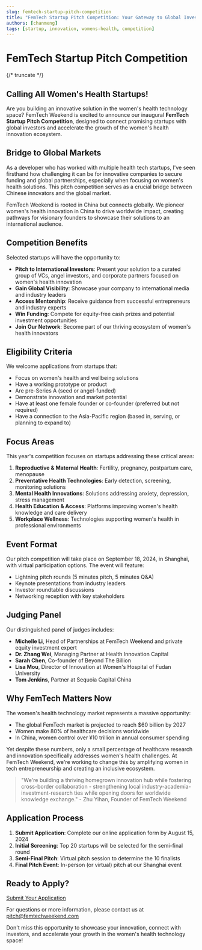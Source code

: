 ```yaml
---
slug: femtech-startup-pitch-competition
title: "FemTech Startup Pitch Competition: Your Gateway to Global Investors"
authors: [chanmeng]
tags: [startup, innovation, womens-health, competition]
---
```



# FemTech Startup Pitch Competition

<ZoomableImage src="/img/femtech-weekend-social-card.png" alt="FemTech Startup Pitch Competition" />

{/* truncate */}

## Calling All Women's Health Startups!

Are you building an innovative solution in the women's health technology space? FemTech Weekend is excited to announce our inaugural **FemTech Startup Pitch Competition**, designed to connect promising startups with global investors and accelerate the growth of the women's health innovation ecosystem.

## Bridge to Global Markets

As a developer who has worked with multiple health tech startups, I've seen firsthand how challenging it can be for innovative companies to secure funding and global partnerships, especially when focusing on women's health solutions. This pitch competition serves as a crucial bridge between Chinese innovators and the global market.

FemTech Weekend is rooted in China but connects globally. We pioneer women's health innovation in China to drive worldwide impact, creating pathways for visionary founders to showcase their solutions to an international audience.

## Competition Benefits

Selected startups will have the opportunity to:

- **Pitch to International Investors**: Present your solution to a curated group of VCs, angel investors, and corporate partners focused on women's health innovation
- **Gain Global Visibility**: Showcase your company to international media and industry leaders
- **Access Mentorship**: Receive guidance from successful entrepreneurs and industry experts
- **Win Funding**: Compete for equity-free cash prizes and potential investment opportunities
- **Join Our Network**: Become part of our thriving ecosystem of women's health innovators

## Eligibility Criteria

We welcome applications from startups that:

- Focus on women's health and wellbeing solutions
- Have a working prototype or product
- Are pre-Series A (seed or angel-funded)
- Demonstrate innovation and market potential
- Have at least one female founder or co-founder (preferred but not required)
- Have a connection to the Asia-Pacific region (based in, serving, or planning to expand to)

## Focus Areas

This year's competition focuses on startups addressing these critical areas:

1. **Reproductive & Maternal Health**: Fertility, pregnancy, postpartum care, menopause
2. **Preventative Health Technologies**: Early detection, screening, monitoring solutions
3. **Mental Health Innovations**: Solutions addressing anxiety, depression, stress management
4. **Health Education & Access**: Platforms improving women's health knowledge and care delivery
5. **Workplace Wellness**: Technologies supporting women's health in professional environments

## Event Format

Our pitch competition will take place on September 18, 2024, in Shanghai, with virtual participation options. The event will feature:

- Lightning pitch rounds (5 minutes pitch, 5 minutes Q&A)
- Keynote presentations from industry leaders
- Investor roundtable discussions
- Networking reception with key stakeholders

## Judging Panel

Our distinguished panel of judges includes:

- **Michelle Li**, Head of Partnerships at FemTech Weekend and private equity investment expert
- **Dr. Zhang Wei**, Managing Partner at Health Innovation Capital
- **Sarah Chen**, Co-founder of Beyond The Billion
- **Lisa Mou**, Director of Innovation at Women's Hospital of Fudan University
- **Tom Jenkins**, Partner at Sequoia Capital China

## Why FemTech Matters Now

The women's health technology market represents a massive opportunity:
- The global FemTech market is projected to reach $60 billion by 2027
- Women make 80% of healthcare decisions worldwide
- In China, women control over ¥10 trillion in annual consumer spending

Yet despite these numbers, only a small percentage of healthcare research and innovation specifically addresses women's health challenges. At FemTech Weekend, we're working to change this by amplifying women in tech entrepreneurship and creating an inclusive ecosystem.

> "We're building a thriving homegrown innovation hub while fostering cross-border collaboration - strengthening local industry-academia-investment-research ties while opening doors for worldwide knowledge exchange." - Zhu Yihan, Founder of FemTech Weekend

## Application Process

1. **Submit Application**: Complete our online application form by August 15, 2024
2. **Initial Screening**: Top 20 startups will be selected for the semi-final round
3. **Semi-Final Pitch**: Virtual pitch session to determine the 10 finalists
4. **Final Pitch Event**: In-person (or virtual) pitch at our Shanghai event

## Ready to Apply?

[Submit Your Application](https://www.femtechweekend.com/startup-pitch-2024)

For questions or more information, please contact us at pitch@femtechweekend.com

Don't miss this opportunity to showcase your innovation, connect with investors, and accelerate your growth in the women's health technology space! 